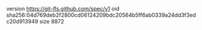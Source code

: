 version https://git-lfs.github.com/spec/v1
oid sha256:04d769deb2f2800cd06124209bdc20564b5ff6ab0339a24dd3f3edc20d913949
size 8872
